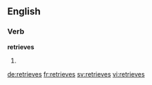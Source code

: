 ==English==

===Verb===
'''retrieves'''

# {{en-third-person singular of|retrieve}}

[[de:retrieves]]
[[fr:retrieves]]
[[sv:retrieves]]
[[vi:retrieves]]